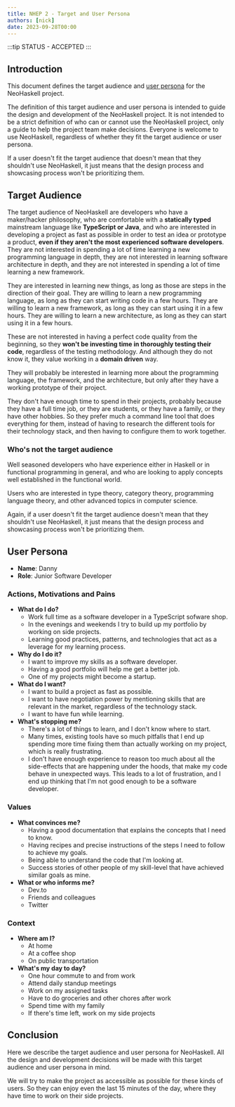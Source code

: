 ```yaml
---
title: NHEP 2 - Target and User Persona
authors: [nick]
date: 2023-09-28T00:00
---
```


:::tip STATUS - ACCEPTED
:::

## Introduction

This document defines the target audience and [user persona](<https://en.wikipedia.org/wiki/Persona_(user_experience)>) for the NeoHaskell project.

The definition of this target audience and user persona is intended to guide the design and development of the NeoHaskell project. It is not intended to be a strict definition of who can or cannot use the NeoHaskell project, only a guide to help the project team make decisions. Everyone is welcome to use NeoHaskell, regardless of whether they fit the target audience or user persona.

If a user doesn't fit the target audience that doesn't mean that they shouldn't use NeoHaskell, it just means that the design process and showcasing process won't be prioritizing them.

## Target Audience

The target audience of NeoHaskell are developers who have a maker/hacker philosophy, who are comfortable with a **statically typed** mainstream language like **TypeScript or Java**, and who are interested in developing a project as fast as possible in order to test an idea or prototype a product, **even if they aren't the most experienced software developers**. They are not interested in spending a lot of time learning a new programming language in depth, they are not interested in learning software architecture in depth, and they are not interested in spending a lot of time learning a new framework.

They are interested in learning new things, as long as those are steps in the direction of their goal. They are willing to learn a new programming language, as long as they can start writing code in a few hours. They are willing to learn a new framework, as long as they can start using it in a few hours. They are willing to learn a new architecture, as long as they can start using it in a few hours.

These are not interested in having a perfect code quality from the beginning, so they **won't be investing time in thoroughly testing their code**, regardless of the testing methodology. And although they do not know it, they value working in a **domain driven** way.

They will probably be interested in learning more about the programming language, the framework, and the architecture, but only after they have a working prototype of their project.

They don't have enough time to spend in their projects, probably because they have a full time job, or they are students, or they have a family, or they have other hobbies. So they prefer much a command line tool that does everything for them, instead of having to research the different tools for their technology stack, and then having to configure them to work together.

### Who's not the target audience

Well seasoned developers who have experience either in Haskell or in functional programming in general, and who are looking to apply concepts well established in the functional world.

Users who are interested in type theory, category theory, programming language theory, and other advanced topics in computer science.

Again, if a user doesn't fit the target audience doesn't mean that they shouldn't use NeoHaskell, it just means that the design process and showcasing process won't be prioritizing them.

## User Persona

- **Name**: Danny
- **Role**: Junior Software Developer

### Actions, Motivations and Pains

- **What do I do?**
  - Work full time as a software developer in a TypeScript sofware shop.
  - In the evenings and weekends I try to build up my portfolio by working on side projects.
  - Learning good practices, patterns, and technologies that act as a leverage for my learning process.
- **Why do I do it?**
  - I want to improve my skills as a software developer.
  - Having a good portfolio will help me get a better job.
  - One of my projects might become a startup.
- **What do I want?**
  - I want to build a project as fast as possible.
  - I want to have negotiation power by mentioning skills that are relevant in the market, regardless of the technology stack.
  - I want to have fun while learning.
- **What's stopping me?**
  - There's a lot of things to learn, and I don't know where to start.
  - Many times, existing tools have so much pitfalls that I end up spending more time fixing them than actually working on my project, which is really frustrating.
  - I don't have enough experience to reason too much about all the side-effects that are happening under the hoods, that make my code behave in unexpected ways. This leads to a lot of frustration, and I end up thinking that I'm not good enough to be a software developer.

### Values

- **What convinces me?**
  - Having a good documentation that explains the concepts that I need to know.
  - Having recipes and precise instructions of the steps I need to follow to achieve my goals.
  - Being able to understand the code that I'm looking at.
  - Success stories of other people of my skill-level that have achieved similar goals as mine.
- **What or who informs me?**
  - Dev.to
  - Friends and colleagues
  - Twitter

### Context

- **Where am I?**
  - At home
  - At a coffee shop
  - On public transportation
- **What's my day to day?**
  - One hour commute to and from work
  - Attend daily standup meetings
  - Work on my assigned tasks
  - Have to do groceries and other chores after work
  - Spend time with my family
  - If there's time left, work on my side projects

## Conclusion

Here we describe the target audience and user persona for NeoHaskell. All the design and development decisions will be made with this target audience and user persona in mind.

We will try to make the project as accessible as possible for these kinds of users. So they can enjoy even the last 15 minutes of the day, where they have time to work on their side projects.
